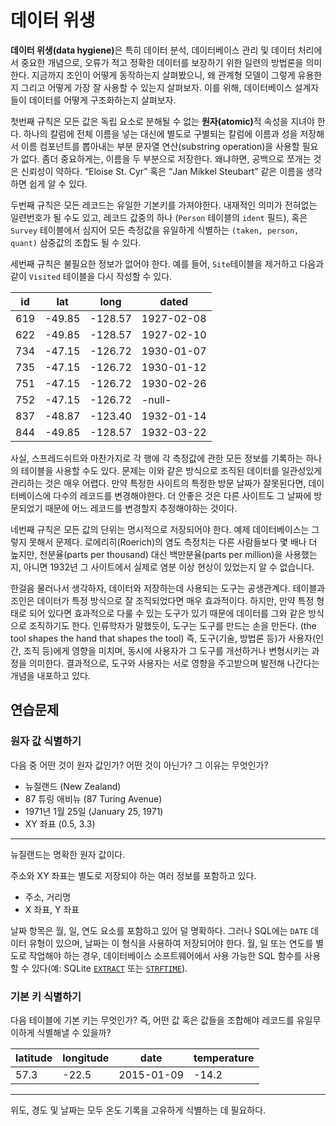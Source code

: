 
# 데이터 위생

**데이터 위생(data hygiene)**은 특히 데이터 분석, 데이터베이스 관리 및 데이터 처리에서 중요한 개념으로, 오류가 적고 정확한 데이터를 보장하기 위한 일련의 방법론을 의미한다. 지금까지 조인이 어떻게 동작하는지 살펴봤으니, 왜 관계형 모델이 그렇게 유용한지 그리고 어떻게 가장 잘 사용할 수 있는지 살펴보자. 이를 위해, 데이터베이스 설계자들이 데이터를 어떻게 구조화하는지 살펴보자.

첫번째 규칙은 모든 값은 독립 요소로 분해될 수 없는 **원자(atomic)**적 속성을 지녀야 한다.
하나의 칼럼에 전체 이름을 넣는 대신에 별도로 구별되는 칼럼에 이름과 성을 저장해서 이름 컴포넌트를 뽑아내는 부분 문자열 연산(substring operation)을 사용할 필요가 없다.
좀더 중요하게는, 이름을 두 부분으로 저장한다.
왜냐하면, 공백으로 쪼개는 것은 신뢰성이 약하다.
"Eloise St. Cyr" 혹은 "Jan Mikkel Steubart" 같은 이름을 생각하면 쉽게 알 수 있다.

두번째 규칙은 모든 레코드는 유일한 기본키를 가져야한다.
내재적인 의미가 전혀없는 일련번호가 될 수도 있고, 레코드 값중의 하나 (`Person` 테이블의 `ident` 필드), 혹은 `Survey` 테이블에서 심지어 모든 측정값을 유일하게 식별하는 `(taken, person, quant)` 삼중값의 조합도 될 수 있다.

세번째 규칙은 불필요한 정보가 없어야 한다.
예를 들어, `Site`테이블을 제거하고 다음과 같이 `Visited` 테이블을 다시 작성할 수 있다.

| id       | lat       | long       | dated       | 
| -------- | --------- | ---------- | ----------- |
| 619      | \-49.85    | \-128.57    | 1927-02-08  | 
| 622      | \-49.85    | \-128.57    | 1927-02-10  | 
| 734      | \-47.15    | \-126.72    | 1930-01-07  | 
| 735      | \-47.15    | \-126.72    | 1930-01-12  | 
| 751      | \-47.15    | \-126.72    | 1930-02-26  | 
| 752      | \-47.15    | \-126.72    | \-null-      | 
| 837      | \-48.87    | \-123.40    | 1932-01-14  | 
| 844      | \-49.85    | \-128.57    | 1932-03-22  | 



사실, 스프레드쉬트와 마찬가지로 각 행에 각 측정값에 관한 모든 정보를 기록하는 하나의 테이블을 사용할 수도 있다.
문제는 이와 같은 방식으로 조직된 데이터를 일관성있게 관리하는 것은 매우 어렵다.
만약 특정한 사이트의 특정한 방문 날짜가 잘못된다면, 데이터베이스에 다수의 레코드를 변경해야한다.
더 안좋은 것은 다른 사이트도 그 날짜에 방문되었기 때문에 어느 레코드를 변경할지 추정해야하는 것이다.

네번째 규칙은 모든 값의 단위는 명시적으로 저장되어야 한다.
예제 데이터베이스는 그렇지 못해서 문제다.
로에리히(Roerich)의 염도 측정치는 다른 사람들보다 몇 배나 더 높지만, 천분율(parts per thousand) 대신 백만분율(parts per million)을 사용했는지, 아니면 1932년 그 사이트에서 실제로 염분 이상 현상이 있었는지 알 수 없습니다.


한걸음 물러나서 생각하자, 데이터와 저장하는데 사용되는 도구는 공생관계다.
테이블과 조인은 데이터가 특정 방식으로 잘 조직되었다면 매우 효과적이다.
하지만, 만약 특정 형태로 되어 있다면 효과적으로 다룰 수 있는 도구가 있기 때문에 데이터를 그와 같은 방식으로 조직하기도 한다.
인류학자가 말했듯이, 도구는 도구를 만드는 손을 만든다.
(the tool shapes the hand that shapes the tool) 즉, 도구(기술, 방법론 등)가 사용자(인간, 조직 등)에게 영향을 미치며, 동시에 사용자가 그 도구를 개선하거나 변형시키는 과정을 의미한다.
결과적으로, 도구와 사용자는 서로 영향을 주고받으며 발전해 나간다는 개념을 내포하고 있다.

## 연습문제

### 원자 값 식별하기

다음 중 어떤 것이 원자 값인가? 어떤 것이 아닌가? 그 이유는 무엇인가?

- 뉴질랜드 (New Zealand)
- 87 튜링 애비뉴 (87 Turing Avenue)
- 1971년 1월 25일 (January 25, 1971)
- XY 좌표 (0.5, 3.3)

---

뉴질랜드는 명확한 원자 값이다.

주소와 XY 좌표는 별도로 저장되야 하는 여러 정보를 포함하고 있다.

- 주소, 거리명
- X 좌표, Y 좌표

날짜 항목은 월, 일, 연도 요소를 포함하고 있어 덜 명확하다. 
그러나 SQL에는 `DATE` 데이터 유형이 있으며, 날짜는 이 형식을 사용하여 저장되어야 한다. 
월, 일 또는 연도를 별도로 작업해야 하는 경우, 
데이터베이스 소프트웨어에서 사용 가능한 SQL 함수를 사용할 수 있다(예: SQLite [`EXTRACT`](https://docs.oracle.com/cd/B19306_01/server.102/b14200/functions050.htm) 또는 [`STRFTIME`](https://www.sqlite.org/lang_datefunc.html)).


### 기본 키 식별하기

다음 테이블에 기본 키는 무엇인가?
즉, 어떤 값 혹은 값들을 조합해야 레코드를 유일무이하게 식별해낼 수 있을까?

| latitude | longitude | date       | temperature | 
| -------- | --------- | ---------- | ----------- |
| 57\.3     | \-22.5     | 2015-01-09 | \-14.2       | 

---

위도, 경도 및 날짜는 모두 온도 기록을 고유하게 식별하는 데 필요하다.






